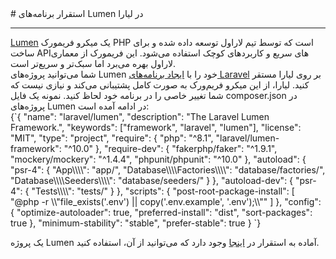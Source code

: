

<Layout>
<Head>
<title>مستندات استقرار برنامه‌های Lumen - لیارا</title>
<meta property="og:title" content="مستندات خدمات رایانش ابری لیارا" />
<meta property="og:description" content="مستندات مربوط به استقرار Lumen در پلتفرم Laravel در لیارا"  />
</Head>
# استقرار برنامه‌های Lumen در لیارا
<hr className="mb-2" />
<a className="text-[#2196f3] " href="https://lumen.laravel.com/">Lumen</a> یک میکرو فریمورک PHP است که توسط تیم لاراول توسعه داده شده و برای ساخت APIهای سریع و کاربردهای کوچک استفاده می‌شود. این فریمورک از معماری لاراول بهره می‌برد اما سبک‌تر و سریع‌تر است.


<div className='h-2' />
شما می‌توانید پروژه‌های Lumen خود را با <a href="../../how-tos/create-app" className="text-[#2196f3] ">ایجاد برنامه‌های Laravel</a> بر روی لیارا مستقر کنید. لیارا، از این میکرو فریم‌ورک به صورت کامل پشتیبانی می‌کند و نیازی 
نیست که شما تغییر خاصی را در برنامه خود لحاظ کنید. نمونه یک فایل <Important>composer.json</Important> در پروژه‌های Lumen در ادامه آمده است:
<div className="h-2" />
<div dir='ltr'>
    <Highlight className="json">
        {`{
    "name": "laravel/lumen",
    "description": "The Laravel Lumen Framework.",
    "keywords": ["framework", "laravel", "lumen"],
    "license": "MIT",
    "type": "project",
    "require": {
        "php": "^8.1",
        "laravel/lumen-framework": "^10.0"
    },
    "require-dev": {
        "fakerphp/faker": "^1.9.1",
        "mockery/mockery": "^1.4.4",
        "phpunit/phpunit": "^10.0"
    },
    "autoload": {
        "psr-4": {
            "App\\\\": "app/",
            "Database\\\\Factories\\\\": "database/factories/",
            "Database\\\\Seeders\\\\": "database/seeders/"
        }
    },
    "autoload-dev": {
        "psr-4": {
            "Tests\\\\": "tests/"
        }
    },
    "scripts": {
        "post-root-package-install": [
            "@php -r \\"file_exists('.env') || copy('.env.example', '.env');\\""
        ]
    },
    "config": {
        "optimize-autoloader": true,
        "preferred-install": "dist",
        "sort-packages": true
    },
    "minimum-stability": "stable",
    "prefer-stable": true
}
`}
    </Highlight>
</div>
<div className="h-2" />
<Alert variant="success">
<p>
یک پروژه Lumen آماده به استقرار در <a href="https://github.com/liara-cloud/fastify-getting-started" className="text-[#2196f3] ">اینجا</a> وجود دارد که می‌توانید از آن، استفاده کنید.
</p>
</Alert>
</Layout>